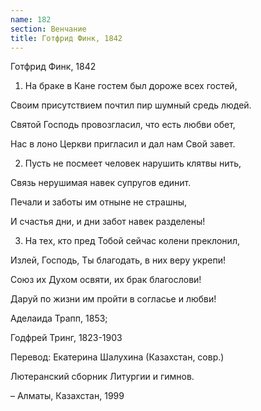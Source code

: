 ```yaml
---
name: 182
section: Венчание
title: Готфрид Финк, 1842
---
```

Готфрид Финк, 1842


1. На браке в Кане гостем был дороже всех гостей,

Своим присутствием почтил пир шумный средь людей.

Святой Господь провозгласил, что есть любви обет,

Нас в лоно Церкви пригласил и дал нам Свой завет.


2. Пусть не посмеет человек нарушить клятвы нить,

Связь нерушимая навек супругов единит.

Печали и заботы им отныне не страшны,

И счастья дни, и дни забот навек разделены!


3. На тех, кто пред Тобой сейчас колени преклонил,

Излей, Господь, Ты благодать, в них веру укрепи!

Союз их Духом освяти, их брак благослови!

Даруй по жизни им пройти в согласье и любви!


Аделаида Трапп, 1853;

Годфрей Тринг, 1823-1903

Перевод: Екатерина Шалухина (Казахстан, совр.)

Лютеранский сборник Литургии и гимнов.

– Алматы, Казахстан, 1999